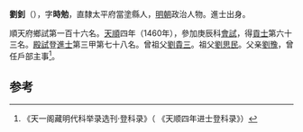 '''劉釗'''（{{bd|1433年||？}}），字'''時勉'''，直隸太平府當塗縣人，[[明朝|明朝]]政治人物。進士出身。

順天府鄉試第一百十六名。[[天顺_(明朝)|天順]]四年（1460年），參加庚辰科[[會試|會試]]，得[[貢士|貢士]]第六十三名。[[殿試|殿試]]登[[進士|進士]]第三甲第七十八名。曾祖父[[劉貴三|劉貴三]]。祖父[[劉思民|劉思民]]。父亲[[劉豫|劉豫]]，曾任戶部主事<ref>《天一阁藏明代科举录选刊·登科录》（ 《天顺四年进士登科录》）</ref>。

==参考==
{{reflist}}
{{明朝人物小作品}}
{{天順四年庚辰科殿試金榜}}